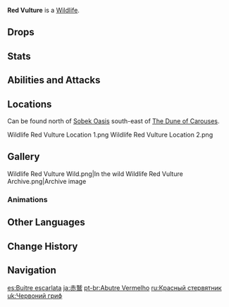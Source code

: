 {{Wildlife Infobox
|type     = Wildlife
|image    = Wildlife Red Vulture Icon.png
|family   = Birds
|location = [[Sumeru]]
}}
{{Description|This large bird consumes remains, and its red feathers often seem a little sparse under the sunlight.<br />These members of the eagle family are not actually native to the desert, instead appearing in the desert after the disappearance of the ancient civilization ruled by [[King Deshret]]. They have also come to be seen as harbingers of death or disaster by some migrants from the desert due to their unique living habits.|[[Archive]]}}
'''Red Vulture''' is a [[Wildlife]].

==Drops==
{{Card|Fowl|3}}

==Stats==
{{Enemy Stats
|hp_ratio = 0.6
|atk_ratio = 1
}}

==Abilities and Attacks==
{{Enemy Attacks
|name_1      = Melee
|desc_1      = Attacks with its talons, dealing '''100% ATK''' as {{Color|Physical DMG}}.
}}

==Locations==
Can be found north of [[Sobek Oasis]] south-east of [[The Dune of Carouses]].
<gallery>
Wildlife Red Vulture Location 1.png
Wildlife Red Vulture Location 2.png
</gallery>

==Gallery==
<gallery>
Wildlife Red Vulture Wild.png|In the wild
Wildlife Red Vulture Archive.png|Archive image
</gallery>

===Animations===
{{Preview
|file1    = Red Vulture Chew
|caption1 = Chewing
|file2    = Red Vulture Flex
|caption2 = Flexing
}}

==Other Languages==
{{Other Languages
|en      = Red Vulture
|zhs     = 赤鹫
|zhs_rm  = Chìjiù
|zht     = 赤鷲
|zht_rm  = Chìjiù
|zh_tl   = Scarlet Vulture
|ja      = 赤鷲
|ja_rm   = Aka-washi{{Assumed}}
|ja_tl   = Scarlet Vulture
|ko      = 붉은 독수리
|ko_rm   = Bulgeun Doksuri
|ko_tl   = Red Vulture
|es      = Buitre escarlata
|es_tl   = Scarlet Vulture
|fr      = Vautour rouge
|fr_tl   = Red Vulture
|ru      = Красный стервятник
|ru_tl   = Red Vulture
|th      = Red Vulture
|vi      = Kền Kền Đỏ
|vi_tl   = Red Vulture
|de      = Rotgeier
|de_tl   = Red Vulture
|id      = Red Vulture
|pt      = Abutre Vermelho
|pt_tl   = 
|tr      = Kızıl Akbaba
|tr_tl   = 
|it      = Avvoltoio rosso
|it_tl   = 
}}

==Change History==
{{Change History|3.1}}

==Navigation==
{{Wildlife Navbox}}
{{Enemy Navbox|Special}}

[[es:Buitre escarlata]]
[[ja:赤鷲]]
[[pt-br:Abutre Vermelho]]
[[ru:Красный стервятник]]
[[uk:Червоний гриф]]